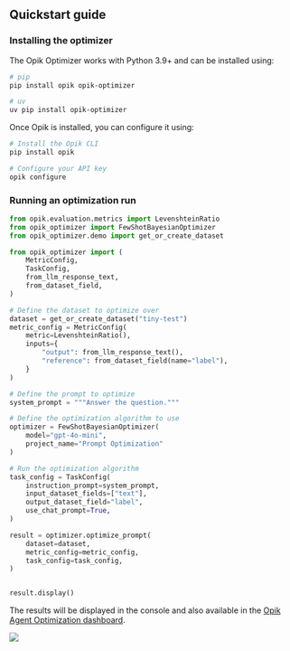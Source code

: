 ## Quickstart guide

### Installing the optimizer

The Opik Optimizer works with Python 3.9+ and can be installed using:

```bash
# pip
pip install opik opik-optimizer

# uv
uv pip install opik-optimizer
```

Once Opik is installed, you can configure it using:

```bash
# Install the Opik CLI
pip install opik

# Configure your API key
opik configure
```

### Running an optimization run

```python
from opik.evaluation.metrics import LevenshteinRatio
from opik_optimizer import FewShotBayesianOptimizer
from opik_optimizer.demo import get_or_create_dataset

from opik_optimizer import (
    MetricConfig,
    TaskConfig,
    from_llm_response_text,
    from_dataset_field,
)

# Define the dataset to optimize over
dataset = get_or_create_dataset("tiny-test")
metric_config = MetricConfig(
    metric=LevenshteinRatio(),
    inputs={
        "output": from_llm_response_text(),
        "reference": from_dataset_field(name="label"),
    }
)

# Define the prompt to optimize
system_prompt = """Answer the question."""

# Define the optimization algorithm to use
optimizer = FewShotBayesianOptimizer(
    model="gpt-4o-mini",
    project_name="Prompt Optimization"
)

# Run the optimization algorithm
task_config = TaskConfig(
    instruction_prompt=system_prompt,
    input_dataset_fields=["text"],
    output_dataset_field="label",
    use_chat_prompt=True,
)

result = optimizer.optimize_prompt(
    dataset=dataset,
    metric_config=metric_config,
    task_config=task_config,
)


result.display()
```

The results will be displayed in the console and also available in the
[Opik Agent Optimization dashboard](/agent_optimization/dashboard).

<Frame>
  <img src="/img/agent_optimization/trial_dashboard.png" />
</Frame>
